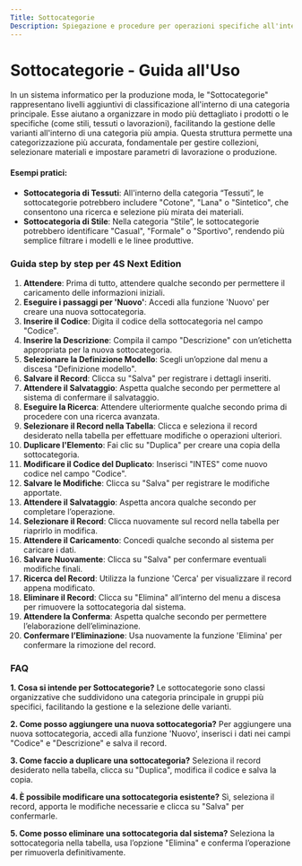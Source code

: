 ```yaml
---
Title: Sottocategorie
Description: Spiegazione e procedure per operazioni specifiche all'interno di una categoria secondaria
---
```


# Sottocategorie - Guida all'Uso

In un sistema informatico per la produzione moda, le "Sottocategorie" rappresentano livelli aggiuntivi di classificazione all'interno di una categoria principale. Esse aiutano a organizzare in modo più dettagliato i prodotti o le specifiche (come stili, tessuti o lavorazioni), facilitando la gestione delle varianti all'interno di una categoria più ampia. Questa struttura permette una categorizzazione più accurata, fondamentale per gestire collezioni, selezionare materiali e impostare parametri di lavorazione o produzione.

#### Esempi pratici:

* **Sottocategoria di Tessuti**: All'interno della categoria “Tessuti”, le sottocategorie potrebbero includere "Cotone", "Lana" o "Sintetico", che consentono una ricerca e selezione più mirata dei materiali.
* **Sottocategoria di Stile**: Nella categoria “Stile”, le sottocategorie potrebbero identificare "Casual", "Formale" o "Sportivo", rendendo più semplice filtrare i modelli e le linee produttive.

### Guida step by step per 4S Next Edition

1. **Attendere**: Prima di tutto, attendere qualche secondo per permettere il caricamento delle informazioni iniziali.
2. **Eseguire i passaggi per 'Nuovo'**: Accedi alla funzione 'Nuovo' per creare una nuova sottocategoria.
3. **Inserire il Codice**: Digita il codice della sottocategoria nel campo "Codice".
4. **Inserire la Descrizione**: Compila il campo "Descrizione" con un’etichetta appropriata per la nuova sottocategoria.
5. **Selezionare la Definizione Modello**: Scegli un’opzione dal menu a discesa "Definizione modello".
6. **Salvare il Record**: Clicca su "Salva" per registrare i dettagli inseriti.
7. **Attendere il Salvataggio**: Aspetta qualche secondo per permettere al sistema di confermare il salvataggio.
8. **Eseguire la Ricerca**: Attendere ulteriormente qualche secondo prima di procedere con una ricerca avanzata.
9. **Selezionare il Record nella Tabella**: Clicca e seleziona il record desiderato nella tabella per effettuare modifiche o operazioni ulteriori.
10. **Duplicare l'Elemento**: Fai clic su "Duplica" per creare una copia della sottocategoria.
11. **Modificare il Codice del Duplicato**: Inserisci "INTES" come nuovo codice nel campo "Codice".
12. **Salvare le Modifiche**: Clicca su "Salva" per registrare le modifiche apportate.
13. **Attendere il Salvataggio**: Aspetta ancora qualche secondo per completare l’operazione.
14. **Selezionare il Record**: Clicca nuovamente sul record nella tabella per riaprirlo in modifica.
15. **Attendere il Caricamento**: Concedi qualche secondo al sistema per caricare i dati.
16. **Salvare Nuovamente**: Clicca su "Salva" per confermare eventuali modifiche finali.
17. **Ricerca del Record**: Utilizza la funzione 'Cerca' per visualizzare il record appena modificato.
18. **Eliminare il Record**: Clicca su "Elimina" all’interno del menu a discesa per rimuovere la sottocategoria dal sistema.
19. **Attendere la Conferma**: Aspetta qualche secondo per permettere l’elaborazione dell’eliminazione.
20. **Confermare l’Eliminazione**: Usa nuovamente la funzione 'Elimina' per confermare la rimozione del record.

### FAQ

**1. Cosa si intende per Sottocategorie?**
Le sottocategorie sono classi organizzative che suddividono una categoria principale in gruppi più specifici, facilitando la gestione e la selezione delle varianti.

**2. Come posso aggiungere una nuova sottocategoria?**
Per aggiungere una nuova sottocategoria, accedi alla funzione 'Nuovo', inserisci i dati nei campi "Codice" e "Descrizione" e salva il record.

**3. Come faccio a duplicare una sottocategoria?**
Seleziona il record desiderato nella tabella, clicca su "Duplica", modifica il codice e salva la copia.

**4. È possibile modificare una sottocategoria esistente?**
Sì, seleziona il record, apporta le modifiche necessarie e clicca su "Salva" per confermarle.

**5. Come posso eliminare una sottocategoria dal sistema?**
Seleziona la sottocategoria nella tabella, usa l’opzione "Elimina" e conferma l’operazione per rimuoverla definitivamente.